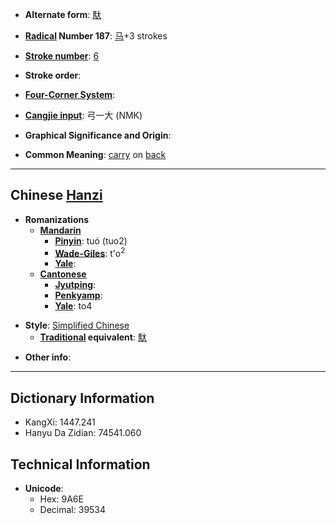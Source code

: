 * '''Alternate form''': [[馱]]

* '''[[Wiktionary:Chinese radical index| Radical]] Number 187''': [[Wiktionary:Chinese radical index 马|马]]+3 strokes

* '''[[Wiktionary:Chinese total strokes index|Stroke number]]''': [[Wiktionary:Chinese total strokes index 6|6]]

* '''Stroke order''': 

* '''[[Wiktionary:Chinese four corner index|Four-Corner System]]''': 

* '''[[Wiktionary:Chinese Cangjie index|Cangjie input]]''': 弓一大 (NMK)

* '''Graphical Significance and Origin''': 

* '''Common Meaning''': [[carry]] on [[back]]

----

== Chinese [[Hanzi]] ==

* '''Romanizations'''
** '''[[Mandarin]]'''
*** '''[[Pinyin]]''': tuó (tuo2)
*** '''[[Wade-Giles]]''': t'o<sup>2</sup>
*** '''[[Yale]]''': 
** '''[[Cantonese]]'''
*** '''[[Jyutping]]''':
*** '''[[Penkyamp]]''': 
*** '''[[Yale]]''': to4

* '''Style''': [[Simplified Chinese]] 
** '''[[Traditional Chinese|Traditional]] equivalent''': [[馱]]

* '''Other info''': 

----

== Dictionary Information ==

* KangXi: 1447.241
* Hanyu Da Zidian: 74541.060

== Technical Information ==

* '''Unicode''':
** Hex: 9A6E
** Decimal: 39534